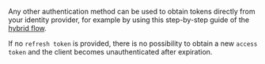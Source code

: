 Any other authentication method can be used to obtain tokens directly from your identity provider, for example by using this step-by-step guide of the [hybrid flow](../configuration/authentication.html).

If no `refresh token` is provided, there is no possibility to obtain a new `access token` and the client becomes unauthenticated after expiration.